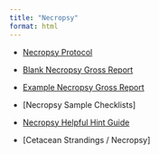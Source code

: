 ```yaml
---
title: "Necropsy"
format: html
---
```


-   [Necropsy Protocol](https://docs.google.com/document/d/1Ke3mQr-q8QKt0UZCGpsMug6kEELFuCbUdjS6IEC6f7M/edit?usp=sharing){.external target="_blank"}

-   [Blank Necropsy Gross Report](https://docs.google.com/document/d/1QkYorHLCWkMcQHtstuiK73XmxehqmnLFHT-CiW4dk50/edit?usp=sharing){.external target="_blank"}

-   [Example Necropsy Gross Report](https://docs.google.com/document/d/1M_CjPeOlHKLe6TskPTmbvUb9suKqEEJyXmSQVyvD33s/edit?usp=sharing){.external target="_blank"}

-   [Necropsy Sample Checklists]

-   [Necropsy Helpful Hint Guide](https://docs.google.com/presentation/d/1vacECKRKsLHIt6CsNtuaSNAvGJu0zk5q/edit?usp=sharing&ouid=111160936144270501572&rtpof=true&sd=true){.external target="_blank"}

-   [Cetacean Strandings / Necropsy]